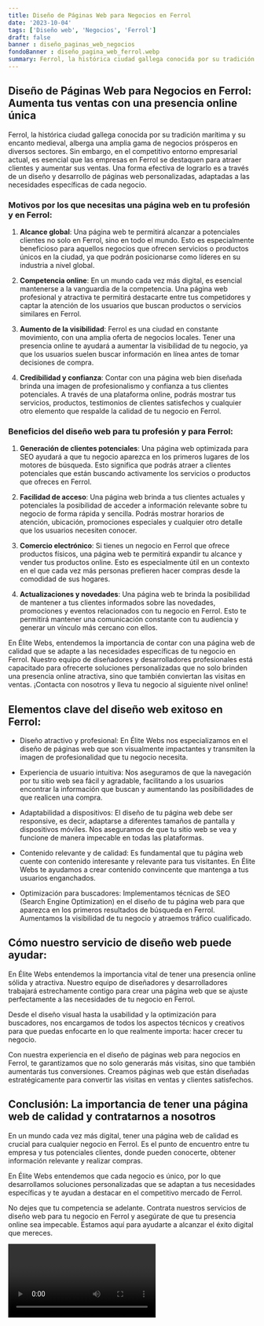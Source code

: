 ```yaml
---
title: Diseño de Páginas Web para Negocios en Ferrol
date: '2023-10-04'
tags: ['Diseño web', 'Negocios', 'Ferrol']
draft: false
banner : diseño_paginas_web_negocios
fondoBanner : diseño_pagina_web_ferrol.webp
summary: Ferrol, la histórica ciudad gallega conocida por su tradición marítima y su encanto medieval, alberga una amplia gama de negocios prósperos en diversos sectores. Sin embargo, en el competitivo entorno empresarial actual, es esencial que las empresas en Ferrol se destaquen para atraer clientes y aumentar sus ventas. Una forma efectiva de lograrlo es a través de un diseño y desarrollo de páginas web personalizadas, adaptadas a las necesidades específicas de cada negocio.
---
```


## Diseño de Páginas Web para Negocios en Ferrol: Aumenta tus ventas con una presencia online única

Ferrol, la histórica ciudad gallega conocida por su tradición marítima y su encanto medieval, alberga una amplia gama de negocios prósperos en diversos sectores. Sin embargo, en el competitivo entorno empresarial actual, es esencial que las empresas en Ferrol se destaquen para atraer clientes y aumentar sus ventas. Una forma efectiva de lograrlo es a través de un diseño y desarrollo de páginas web personalizadas, adaptadas a las necesidades específicas de cada negocio.

### Motivos por los que necesitas una página web en tu profesión y en Ferrol:

1. **Alcance global**: Una página web te permitirá alcanzar a potenciales clientes no solo en Ferrol, sino en todo el mundo. Esto es especialmente beneficioso para aquellos negocios que ofrecen servicios o productos únicos en la ciudad, ya que podrán posicionarse como líderes en su industria a nivel global.

2. **Competencia online**: En un mundo cada vez más digital, es esencial mantenerse a la vanguardia de la competencia. Una página web profesional y atractiva te permitirá destacarte entre tus competidores y captar la atención de los usuarios que buscan productos o servicios similares en Ferrol.

3. **Aumento de la visibilidad**: Ferrol es una ciudad en constante movimiento, con una amplia oferta de negocios locales. Tener una presencia online te ayudará a aumentar la visibilidad de tu negocio, ya que los usuarios suelen buscar información en línea antes de tomar decisiones de compra.

4. **Credibilidad y confianza**: Contar con una página web bien diseñada brinda una imagen de profesionalismo y confianza a tus clientes potenciales. A través de una plataforma online, podrás mostrar tus servicios, productos, testimonios de clientes satisfechos y cualquier otro elemento que respalde la calidad de tu negocio en Ferrol.

### Beneficios del diseño web para tu profesión y para Ferrol:

1. **Generación de clientes potenciales**: Una página web optimizada para SEO ayudará a que tu negocio aparezca en los primeros lugares de los motores de búsqueda. Esto significa que podrás atraer a clientes potenciales que están buscando activamente los servicios o productos que ofreces en Ferrol.

2. **Facilidad de acceso**: Una página web brinda a tus clientes actuales y potenciales la posibilidad de acceder a información relevante sobre tu negocio de forma rápida y sencilla. Podrás mostrar horarios de atención, ubicación, promociones especiales y cualquier otro detalle que los usuarios necesiten conocer.

3. **Comercio electrónico**: Si tienes un negocio en Ferrol que ofrece productos físicos, una página web te permitirá expandir tu alcance y vender tus productos online. Esto es especialmente útil en un contexto en el que cada vez más personas prefieren hacer compras desde la comodidad de sus hogares.

4. **Actualizaciones y novedades**: Una página web te brinda la posibilidad de mantener a tus clientes informados sobre las novedades, promociones y eventos relacionados con tu negocio en Ferrol. Esto te permitirá mantener una comunicación constante con tu audiencia y generar un vínculo más cercano con ellos.

En Élite Webs, entendemos la importancia de contar con una página web de calidad que se adapte a las necesidades específicas de tu negocio en Ferrol. Nuestro equipo de diseñadores y desarrolladores profesionales está capacitado para ofrecerte soluciones personalizadas que no solo brinden una presencia online atractiva, sino que también conviertan las visitas en ventas. ¡Contacta con nosotros y lleva tu negocio al siguiente nivel online!

<GifSeo />

<Cta />

## Elementos clave del diseño web exitoso en Ferrol:

- Diseño atractivo y profesional: En Élite Webs nos especializamos en el diseño de páginas web que son visualmente impactantes y transmiten la imagen de profesionalidad que tu negocio necesita.

- Experiencia de usuario intuitiva: Nos aseguramos de que la navegación por tu sitio web sea fácil y agradable, facilitando a los usuarios encontrar la información que buscan y aumentando las posibilidades de que realicen una compra.

- Adaptabilidad a dispositivos: El diseño de tu página web debe ser responsive, es decir, adaptarse a diferentes tamaños de pantalla y dispositivos móviles. Nos aseguramos de que tu sitio web se vea y funcione de manera impecable en todas las plataformas.

- Contenido relevante y de calidad: Es fundamental que tu página web cuente con contenido interesante y relevante para tus visitantes. En Élite Webs te ayudamos a crear contenido convincente que mantenga a tus usuarios enganchados.

- Optimización para buscadores: Implementamos técnicas de SEO (Search Engine Optimization) en el diseño de tu página web para que aparezca en los primeros resultados de búsqueda en Ferrol. Aumentamos la visibilidad de tu negocio y atraemos tráfico cualificado.

## Cómo nuestro servicio de diseño web puede ayudar:

En Élite Webs entendemos la importancia vital de tener una presencia online sólida y atractiva. Nuestro equipo de diseñadores y desarrolladores trabajará estrechamente contigo para crear una página web que se ajuste perfectamente a las necesidades de tu negocio en Ferrol.

Desde el diseño visual hasta la usabilidad y la optimización para buscadores, nos encargamos de todos los aspectos técnicos y creativos para que puedas enfocarte en lo que realmente importa: hacer crecer tu negocio.

Con nuestra experiencia en el diseño de páginas web para negocios en Ferrol, te garantizamos que no solo generarás más visitas, sino que también aumentarás tus conversiones. Creamos páginas web que están diseñadas estratégicamente para convertir las visitas en ventas y clientes satisfechos.

## Conclusión: La importancia de tener una página web de calidad y contratarnos a nosotros

En un mundo cada vez más digital, tener una página web de calidad es crucial para cualquier negocio en Ferrol. Es el punto de encuentro entre tu empresa y tus potenciales clientes, donde pueden conocerte, obtener información relevante y realizar compras.

En Élite Webs entendemos que cada negocio es único, por lo que desarrollamos soluciones personalizadas que se adaptan a tus necesidades específicas y te ayudan a destacar en el competitivo mercado de Ferrol.

No dejes que tu competencia se adelante. Contrata nuestros servicios de diseño web para tu negocio en Ferrol y asegúrate de que tu presencia online sea impecable. Estamos aquí para ayudarte a alcanzar el éxito digital que mereces.

<Video />

<CtaBot job='Negocios' city='Ferrol'/>

<Gmaps query='Ferrol+españa+maps' />